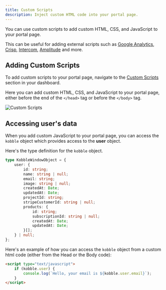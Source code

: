 ```yaml
---
title: Custom Scripts
description: Inject custom HTML code into your portal page.
---
```


You can use custom scripts to add custom HTML, CSS, and JavaScript to your portal page.

This can be useful for adding external scripts such as [Google Analytics](https://analytics.google.com/), [Crisp](https://crisp.chat/), [Intercom](https://www.intercom.com/), [Amplitude](https://amplitude.com/) and more.

## Adding Custom Scripts

To add custom scripts to your portal page, navigate to the [Custom Scripts](https://app.kobble.io/p/portal/scripts) section in your dashboard.

Here you can add custom HTML, CSS, and JavaScript to your portal page, either before the end of the `</head>` tag or before the `</body>` tag.

![Custom Scripts](./images/portal/custom-script.png)


## Accessing user's data

When you add custom JavaScript to your portal page, you can access the `kobble` object which provides access to the **user** object.

Here's the type definition for the `kobble` object.

```typescript
type KobbleWindowObject = {
	user: {
        id: string;
        name: string | null;
        email: string;
        image: string | null;
        createdAt: Date;
        updatedAt: Date;
        projectId: string;
        stripeCustomerId: string | null;
        products: {
            id: string;
            subscriptionId: string | null;
            createdAt: Date;
            updatedAt: Date;
        }[];
    } | null;
};
```

Here's an example of how you can access the `kobble` object from a custom html code (either from the Head or the Body code):

```html
<script type="text/javascript">
    if (kobble.user) {
        console.log(`Hello, your email is ${kobble.user.email}`);
    }
</script>
```